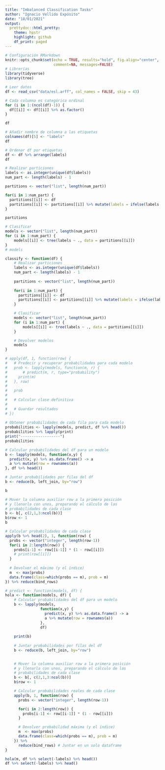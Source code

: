 ```yaml
---
title: "Imbalanced Classification Tasks"
author: "Ignacio Vellido Expósito"
date: "18/01/2021"
output:
  prettydoc::html_pretty:
    theme: hpstr
    highlight: github
    df_print: paged
---
```


```r
# Configuración RMarkdown
knitr::opts_chunk$set(echo = TRUE, results="hold", fig.align="center", 
                      comment=NA, messages=FALSE)
# Librerías
library(tidyverse)
library(tree)
```


```r
# Leer datos
df <- read_csv("data/esl.arff", col_names = FALSE, skip = 43)

# Cada columna es categórica ordinal
for (i in 1:(ncol(df)-1)) {
  df[[i]] <- df[[i]] %>% as.factor()
}

df
```

```r
# Añadir nombre de columna a las etiquetas
colnames(df)[5] <- "labels"
df
```


```r
# Ordenar df por etiquetas
df <- df %>% arrange(labels)
df
```


```r
# Realizar particiones
labels <- as.integer(unique(df$labels))
num_part <- length(labels) - 1

partitions <- vector("list", length(num_part))

for(i in 1:num_part) {
  partitions[[i]] <- df
  partitions[[i]] <- partitions[[i]] %>% mutate(labels = ifelse(labels <= i, 0, 1))
}

partitions
```

```r
# Clasificar
models <- vector("list", length(num_part))
for (i in 1:num_part) {
    models[[i]] <- tree(labels ~ ., data = partitions[[i]])
}
# models
```


```r
classify <- function(df) {
    # Realizar particiones
    labels <- as.integer(unique(df$labels))
    num_part <- length(labels) - 1
    
    partitions <- vector("list", length(num_part))
    
    for(i in 1:num_part) {
      partitions[[i]] <- df
      partitions[[i]] <- partitions[[i]] %>% mutate(labels = ifelse(labels <= i, 0, 1))
    }

    # Clasificar
    models <- vector("list", length(num_part))
    for (i in 1:num_part) {
        models[[i]] <- tree(labels ~ ., data = partitions[[i]])
    }

    # Devolver modelos
    models
}
```


```r
# apply(df, 1, function(row) {
#   # Predecir y recuperar probabilidades para cada modelo
#   prob <- lapply(models, function(m, r) {
#       # predict(m, r, type="probability")
#     print(m)
#   }, row)
#   
#   prob
# 
#   # Calcular clase definitiva
#   
#   # Guardar resultados
# })
  
# Obtener probabilidades de cada fila para cada modelo
probabilities <- lapply(models, predict, df %>% head())
probabilities %>% lapply(print)
print("------------------")
probabilities
```

```r
# Calcular probabilidades del df para un modelo
b <- lapply(models, function(x,y) {
  predict(x, y) %>% as.data.frame() -> a
  a %>% mutate(row = rownames(a))
}, df %>% head())

# Juntar probabilidades por filas del df
b <- reduce(b, left_join, by="row")

b
```


```r
# Mover la columna auxiliar row a la primera posición
# y llenarla con unos, preparando el cálculo de las
# probabilidades de cada clase
b <- b[, c(2,1,3:ncol(b))]
b$row <- 1
b
```

```r
# Calcular probabilidades de cada clase
apply(b %>% head(2), 1, function(row) {
  probs <- vector("integer", length(row-1))
  for(i in 2:length(row)) {
    probs[i-1] <- row[[i-1]] * (1 - row[[i]])
    # print(row[[i]])
  }
  
  # Devolver el máximo (y el índice)
  m  <- max(probs)
  data.frame(class=which(probs == m), prob = m)
}) %>% reduce(bind_rows)
```


```r
# predict <- function(models, df) {
hola <- function(models, df) {
    # Calcular probabilidades del df para un modelo
    b <- lapply(models,
                function(x,y) {
                  predict(x, y) %>% as.data.frame() -> a
                  a %>% mutate(row = rownames(a))
                },
                df)
    
    print(b)
    
    # Juntar probabilidades por filas del df
    b <- reduce(b, left_join, by="row")
    

    # Mover la columna auxiliar row a la primera posición
    # y llenarla con unos, preparando el cálculo de las
    # probabilidades de cada clase
    b <- b[, c(2,1,3:ncol(b))]
    b$row <- 1

    # Calcular probabilidades reales de cada clase
    apply(b, 1, function(row) {
      probs <- vector("integer", length(row-1))

      for(i in 2:length(row)) {
        probs[i-1] <- row[[i-1]] * (1 - row[[i]])
      }

      # Devolver probabilidad máxima (y el índice)
      m  <- max(probs)
      data.frame(class=which(probs == m), prob = m)
    }) %>%
      reduce(bind_rows) # Juntar en un solo dataframe
}

hola(m, df %>% select(-labels) %>% head())
df %>% select(-labels) %>% head()
```



